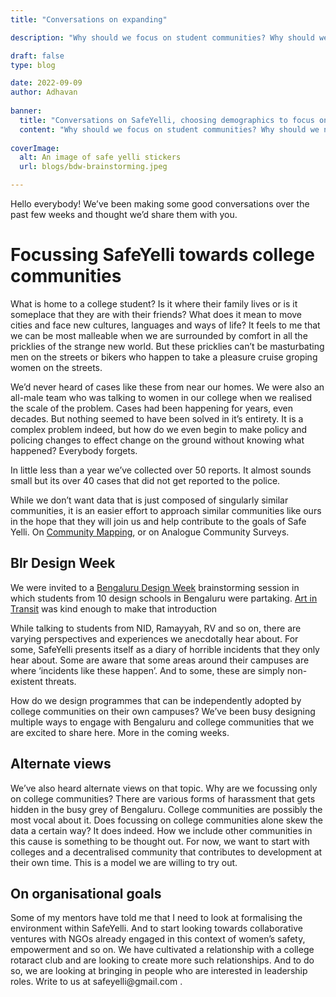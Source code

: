 ```yaml
---
title: "Conversations on expanding"

description: "Why should we focus on student communities? Why should we not focus on student communities? How are you going to fund yourself?"

draft: false
type: blog

date: 2022-09-09
author: Adhavan
  
banner:
  title: "Conversations on SafeYelli, choosing demographics to focus on."
  content: "Why should we focus on student communities? Why should we not focus on student communities? How are you going to fund yourself?"
  
coverImage:
  alt: An image of safe yelli stickers
  url: blogs/bdw-brainstorming.jpeg

---
```

Hello everybody! We've been making some good conversations over the past few weeks and thought we'd share them with you.

# Focussing SafeYelli towards college communities

What is home to a college student? Is it where their family lives or is it someplace that they are with their friends? What does it mean to move cities and face new cultures, languages and ways of life? It feels to me that we can be most malleable  when we are surrounded by comfort in all the pricklies of the strange new world. But these pricklies can't be masturbating men on the streets or bikers who happen to take a pleasure cruise groping women on the streets. 

We'd never heard of cases like these from near our homes. We were also an all-male team who was talking to women in our college when we realised the scale of the problem. Cases had been happening for years, even decades. But nothing seemed to have been solved in it's entirety. It is a complex problem indeed, but how do we even begin to make policy and policing changes to effect change on the ground without knowing what happened? Everybody forgets.

In little less than a year we've collected over 50 reports. It almost sounds small but its over 40 cases that did not get reported to the police.

While we don't want data that is just composed of singularly similar communities, it is an easier effort to approach similar communities like ours in the hope that they will join us and help contribute to the goals of Safe Yelli. On [Community Mapping](https://safeyelli.in/community-mapping), or on Analogue Community Surveys. 


## Blr Design Week

We were invited to a [Bengaluru Design Week](https://bengalurudesignfestival.org/) brainstorming session in which students from 10 design schools in Bengaluru were partaking. [Art in Transit](https://www.instagram.com/artintransit_bangalore/?hl=en) was kind enough to make that introduction

While talking to students from NID, Ramayyah, RV and so on, there are varying perspectives and experiences we anecdotally hear about. For some, SafeYelli presents itself as a diary of horrible incidents that they only hear about. Some are aware that some areas around their campuses are where 'incidents like these happen'. And to some, these are simply non-existent threats. 

How do we design programmes that can be independently adopted by college communities on their own campuses? We've been busy designing multiple ways to engage with Bengaluru and college communities that we are excited to share here. More in the coming weeks.

## Alternate views

We've also heard alternate views on that topic. Why are we focussing only on college communities? There are various forms of harassment that gets hidden in the busy grey of Bengaluru. College communities are possibly the most vocal about it. Does focussing on college communities alone skew the data a certain way? It does indeed. How we include other communities in this cause is something to be thought out. For now, we want to start with colleges and a decentralised community that contributes to development at their own time. This is a model we are willing to try out. 

## On organisational goals
Some of my mentors have told me that I need to look at formalising the environment within SafeYelli. And to start looking towards collaborative ventures with NGOs already engaged in this context of women's safety, empowerment and so on. We have cultivated a relationship with a college rotaract club and are looking to create more such relationships. And to do so, we are looking at bringing in people who are interested in leadership roles. Write to us at safeyelli@gmail.com .
